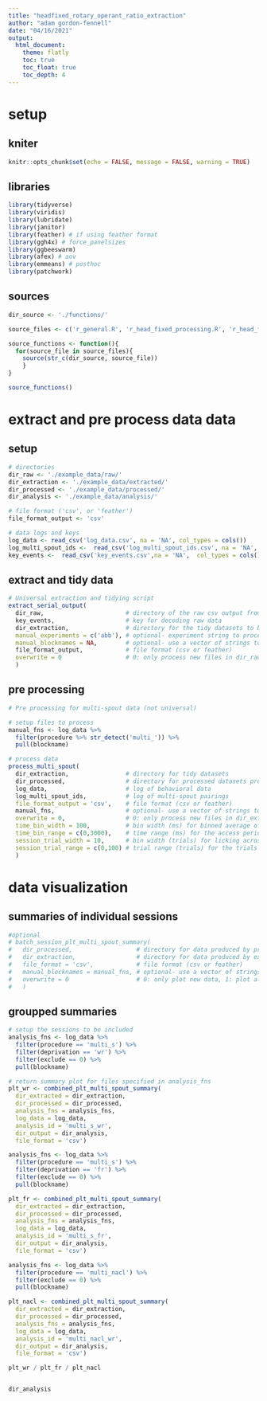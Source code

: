 ```yaml
---
title: "headfixed_rotary_operant_ratio_extraction"
author: "adam gordon-fennell"
date: "04/16/2021"
output:
  html_document:
    theme: flatly
    toc: true
    toc_float: true
    toc_depth: 4
---
```





# setup
## kniter
```r
knitr::opts_chunk$set(echo = FALSE, message = FALSE, warning = TRUE)
```

## libraries
```r
library(tidyverse)
library(viridis)
library(lubridate)
library(janitor)
library(feather) # if using feather format
library(ggh4x) # force_panelsizes
library(ggbeeswarm)
library(afex) # aov
library(emmeans) # posthoc
library(patchwork) 
```

## sources
```r
dir_source <- './functions/'

source_files <- c('r_general.R', 'r_head_fixed_processing.R', 'r_head_fixed_plots.R')

source_functions <- function(){
  for(source_file in source_files){
    source(str_c(dir_source, source_file))
    }
}

source_functions()
```

# extract and pre process data data
## setup
```r
# directories 
dir_raw <- './example_data/raw/'
dir_extraction <- './example_data/extracted/'
dir_processed <- './example_data/processed/'
dir_analysis <- './example_data/analysis/'

# file format ('csv', or 'feather')
file_format_output <- 'csv'

# data logs and keys
log_data <- read_csv('log_data.csv', na = 'NA', col_types = cols())
log_multi_spout_ids <-  read_csv('log_multi_spout_ids.csv', na = 'NA', col_types = cols())
key_events <-  read_csv('key_events.csv',na = 'NA',  col_types = cols())
```

## extract and tidy data
```r
# Universal extraction and tidying script
extract_serial_output(
  dir_raw,                       # directory of the raw csv output from the arduino
  key_events,                    # key for decoding raw data
  dir_extraction,                # directory for the tidy datasets to be saved to
  manual_experiments = c('abb'), # optional- experiment string to process a single experiment
  manual_blocknames = NA,        # optional- use a vector of strings to specify individual sessions to process 
  file_format_output,            # file format (csv or feather)
  overwrite = 0                  # 0: only process new files in dir_raw, 1: process all files found in dir_raw and overwrite data in dir_extraction
  )
```


## pre processing
```r
# Pre processing for multi-spout data (not universal)

# setup files to process
manual_fns <- log_data %>%
  filter(procedure %>% str_detect('multi_')) %>%
  pull(blockname)

# process data
process_multi_spout(
  dir_extraction,                # directory for tidy datasets
  dir_processed,                 # directory for processed datasets produced by this function
  log_data,                      # log of behavioral data
  log_multi_spout_ids,           # log of multi-spout pairings 
  file_format_output = 'csv',    # file format (csv or feather)
  manual_fns,                    # optional- use a vector of strings to specify individual sessions to proces (otherwise use independent folders)
  overwrite = 0,                 # 0: only process new files in dir_extraction, 1: process all files found in dir_extraction and overwrite data in dir_processed
  time_bin_width = 100,          # bin width (ms) for binned average of licking during access
  time_bin_range = c(0,3000),    # time range (ms) for the access period
  session_trial_width = 10,      # bin width (trials) for licking across trials (e.g. 10 for blocks of 10 trials / bin)
  session_trial_range = c(0,100) # trial range (trials) for the trials (e.g. c(0, 100) for 100 trials)
  )
```

# data visualization
## summaries of individual sessions
```r
#optional
# batch_session_plt_multi_spout_summary(
#   dir_processed,                  # directory for data produced by process_multi_spout
#   dir_extraction,                 # directory for data produced by extract_serial_output
#   file_format = 'csv',            # file format (csv or feather)
#   manual_blocknames = manual_fns, # optional- use a vector of strings to specify individual sessions to proces
#   overwrite = 0                   # 0: only plot new data, 1: plot all data and overwrite
#   )
```

## groupped summaries
```r
# setup the sessions to be included
analysis_fns <- log_data %>%
  filter(procedure == 'multi_s') %>% 
  filter(deprivation == 'wr') %>%
  filter(exclude == 0) %>%
  pull(blockname)

# return summary plot for files specified in analysis_fns
plt_wr <- combined_plt_multi_spout_summary(
  dir_extracted = dir_extraction,
  dir_processed = dir_processed,
  analysis_fns = analysis_fns,
  log_data = log_data,
  analysis_id = 'multi_s_wr', 
  dir_output = dir_analysis,
  file_format = 'csv')

analysis_fns <- log_data %>%
  filter(procedure == 'multi_s') %>%
  filter(deprivation == 'fr') %>%
  filter(exclude == 0) %>%
  pull(blockname)

plt_fr <- combined_plt_multi_spout_summary(
  dir_extracted = dir_extraction,
  dir_processed = dir_processed,
  analysis_fns = analysis_fns,
  log_data = log_data,
  analysis_id = 'multi_s_fr', 
  dir_output = dir_analysis,
  file_format = 'csv')

analysis_fns <- log_data %>%
  filter(procedure == 'multi_nacl') %>%
  filter(exclude == 0) %>%
  pull(blockname)

plt_nacl <- combined_plt_multi_spout_summary(
  dir_extracted = dir_extraction,
  dir_processed = dir_processed,
  analysis_fns = analysis_fns,
  log_data = log_data,
  analysis_id = 'multi_nacl_wr', 
  dir_output = dir_analysis,
  file_format = 'csv')

plt_wr / plt_fr / plt_nacl


dir_analysis
```


